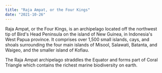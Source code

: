 ```yaml
---
title: "Raja Ampat, or the Four Kings"
date: "2021-10-26"
---
```


Raja Ampat, or the Four Kings, is an archipelago located off the northwest tip of Bird's Head Peninsula on the island of New Guinea, in Indonesia's West Papua province. It comprises over 1,500 small islands, cays, and shoals surrounding the four main islands of Misool, Salawati, Batanta, and Waigeo, and the smaller island of Kofiau.

The Raja Ampat archipelago straddles the Equator and forms part of Coral Triangle which contains the richest marine biodiversity on earth.
